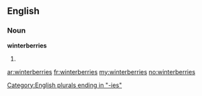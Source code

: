 ==English==

===Noun===
'''winterberries'''

# {{plural of|[[winterberry]]}}

[[Category:English plurals ending in "-ies"]]

[[ar:winterberries]]
[[fr:winterberries]]
[[my:winterberries]]
[[no:winterberries]]